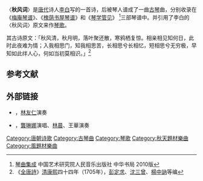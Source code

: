 〈'''秋风词'''〉是[[唐代|唐代]]诗人[[李白|李白]]写的一首诗，后被琴人谱成了一曲[[古琴|古琴]]曲，分别收录在《[[梅庵琴谱|梅庵琴谱]]》、《[[槐荫书屋琴谱|槐荫书屋琴谱]]》和《[[琴学管见|琴学管见]]》 <ref> [[琴曲集成|琴曲集成]] 中国艺术研究院人民音乐出版社 中华书局 2010版 </ref>三部琴谱中。并引用了李白的〈秋风词〉原文来作[[琴歌|琴歌]]。

其古诗原文：「秋风清，秋月明，落叶聚还散，寒鸦栖复惊。相亲相见知何日，此时此夜难为情；入我相思门，知我相思苦，长相思兮长相忆，短相思兮无穷极，早知如此绊人心，何如当初莫相识。」<ref>《[[全唐詩|全唐詩]]》[[清|清]][[康熙|康熙]]四十四年（1705年），[[彭定求|彭定求]]、[[沈三曾|沈三曾]]、[[楊中訥|楊中訥]]等编</ref>

==参考文献==
{{reflist}}

==外部链接==
{{wikisource|秋风词}}
*{{YouTube|qpaGBE__e90|〈秋風詞〉}}，[[林友仁|林友仁]]演奏
*{{YouTube|AcBcxmVZ8jc|〈秋風詞〉}}，[[龔琳娜|龔琳娜]]演唱、[[林晨|林晨]]、王華演奏

{{古琴}}
[[Category:唐朝诗歌|Category:唐朝诗歌]]
[[Category:古琴曲|Category:古琴曲]]
[[Category:琴歌|Category:琴歌]]
[[Category:秋天題材樂曲|Category:秋天題材樂曲]]
[[Category:風題材樂曲|Category:風題材樂曲]]